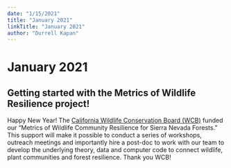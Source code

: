 ```yaml
---
date: "1/15/2021"
title: "January 2021"
linkTitle: "January 2021"
author: "Durrell Kapan"
---
```

# January 2021
<!-- add info here -->
## Getting started with the Metrics of Wildlife Resilience project!

Happy New Year! The [California Wildlife Conservation Board (WCB)](https://wcb.ca.gov/) funded our "Metrics of Wildlife Community Resilience for Sierra Nevada Forests." This support will make it possible to conduct a series of workshops, outreach meetings and importantly hire a post-doc to work with our team to develop the underlying theory, data and computer code to connect wildlife, plant communities and forest resilience. Thank you WCB!
